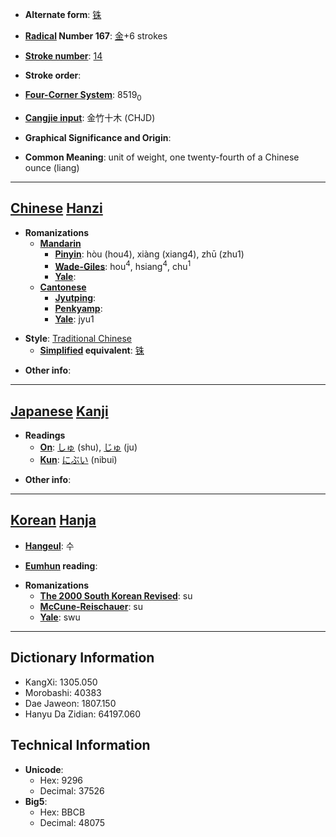 * '''Alternate form''': [[铢]]

* '''[[Wiktionary:Chinese radical index| Radical]] Number 167''': [[Wiktionary:Chinese radical index 金|金]]+6 strokes

* '''[[Wiktionary:Chinese total strokes index|Stroke number]]''': [[Wiktionary:Chinese total strokes index 14|14]]

* '''Stroke order''': 

* '''[[Wiktionary:Chinese four corner index|Four-Corner System]]''': 8519<sub>0</sub>

* '''[[Wiktionary:Chinese Cangjie index|Cangjie input]]''': 金竹十木 (CHJD)

* '''Graphical Significance and Origin''': 

* '''Common Meaning''': unit of weight, one twenty-fourth of a Chinese ounce (liang)

----

== [[Chinese]] [[Hanzi]] ==

* '''Romanizations'''
** '''[[Mandarin]]'''
*** '''[[Pinyin]]''': hòu (hou4), xiàng (xiang4), zhū (zhu1)
*** '''[[Wade-Giles]]''': hou<sup>4</sup>, hsiang<sup>4</sup>, chu<sup>1</sup>
*** '''[[Yale]]''': 
** '''[[Cantonese]]'''
*** '''[[Jyutping]]''':
*** '''[[Penkyamp]]''': 
*** '''[[Yale]]''': jyu1

* '''Style''': [[Traditional Chinese]] 
** '''[[Simplified Chinese|Simplified]] equivalent''': [[铢]]

* '''Other info''': 

----

== [[Japanese]] [[Kanji]] ==

* '''Readings'''
** '''[[On]]''': [[しゅ]] (shu), [[じゅ]] (ju)
** '''[[Kun]]''': [[にぶい]] (nibui)

* '''Other info''':  

----

== [[Korean]] [[Hanja]] ==

* '''[[Hangeul]]''': 수

* '''[[Eumhun]] reading''': 

* '''Romanizations'''
** '''[[The 2000 South Korean Revised Romanization|The 2000 South Korean Revised]]''': su
** '''[[McCune-Reischauer]]''': su
** '''[[Yale]]''': swu

----

== Dictionary Information ==

* KangXi: 1305.050
* Morobashi: 40383
* Dae Jaweon: 1807.150
* Hanyu Da Zidian: 64197.060

== Technical Information ==

* '''Unicode''':
** Hex: 9296
** Decimal: 37526
* '''Big5''':
** Hex: BBCB
** Decimal: 48075